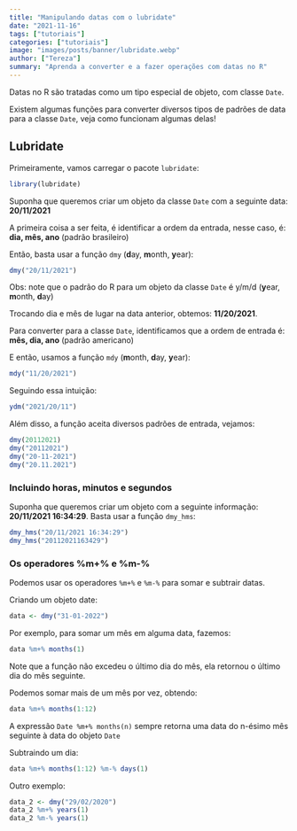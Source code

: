 ```yaml
---
title: "Manipulando datas com o lubridate"
date: "2021-11-16"
tags: ["tutoriais"]
categories: ["tutoriais"]
image: "images/posts/banner/lubridate.webp"
author: ["Tereza"]
summary: "Aprenda a converter e a fazer operações com datas no R"
---
```


Datas no R são tratadas como um tipo especial de objeto, com classe `Date`.

Existem algumas funções para converter diversos tipos de padrões de data para a classe `Date`, veja como funcionam algumas delas!

## Lubridate

Primeiramente, vamos carregar o pacote `lubridate`:

```r
library(lubridate)
```

Suponha que queremos criar um objeto da classe `Date` com a seguinte data: **20/11/2021**

A primeira coisa a ser feita, é identificar a ordem da entrada, nesse caso, é: **dia, mês, ano** (padrão brasileiro)

Então, basta usar a função `dmy` (**d**ay, **m**onth, **y**ear):

```r
dmy("20/11/2021")
```

Obs: note que o padrão do R para um objeto da classe `Date` é y/m/d (**y**ear, **m**onth, **d**ay)

Trocando dia e mês de lugar na data anterior, obtemos: **11/20/2021**. 

Para converter para a classe `Date`, identificamos que a ordem de entrada é: **mês, dia, ano** (padrão americano)

E então, usamos a função `mdy` (**m**onth, **d**ay, **y**ear):

```r
mdy("11/20/2021")
```

Seguindo essa intuição:

```r
ydm("2021/20/11")
```


Além disso, a função aceita diversos padrões de entrada, vejamos:

```r
dmy(20112021)
dmy("20112021")
dmy("20-11-2021")
dmy("20.11.2021")
```


### Incluindo horas, minutos e segundos

Suponha que queremos criar um objeto com a seguinte informação: **20/11/2021 16:34:29**. Basta usar a função `dmy_hms`:

```r
dmy_hms("20/11/2021 16:34:29")
dmy_hms("20112021163429")
```


### Os operadores %m+% e %m-%

Podemos usar os operadores `%m+%` e `%m-%` para somar e subtrair datas.

Criando um objeto date:

```r
data <- dmy("31-01-2022")
```

Por exemplo, para somar um mês em alguma data, fazemos:

```r
data %m+% months(1)
```


Note que a função não excedeu o último dia do mês, ela retornou o último dia do mês seguinte.


Podemos somar mais de um mês por vez, obtendo:
  
```r
data %m+% months(1:12)
```


A expressão `Date %m+% months(n)` sempre retorna uma data do n-ésimo mês seguinte à data do objeto `Date`

Subtraindo um dia:

```r
data %m+% months(1:12) %m-% days(1)
```


Outro exemplo:

```r
data_2 <- dmy("29/02/2020")
data_2 %m+% years(1)
data_2 %m-% years(1)
```


